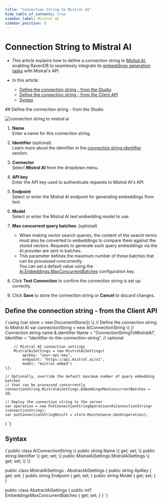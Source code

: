 ---
title: "Connection String to Mistral AI"
hide_table_of_contents: true
sidebar_label: Mistral AI
sidebar_position: 6
---




# Connection String to Mistral AI
<LanguageSwitcher supportedLanguages={supportedLanguages} />
<LanguageContent language="csharp">

<Admonition type="note" title="Note">

* This article explains how to define a connection string to [Mistral AI](https://docs.mistral.ai/capabilities/embeddings/),  
  enabling RavenDB to seamlessly integrate its [embeddings generation tasks](../../ai-integration/generating-embeddings/overview.mdx) with Mistral's API.

* In this article:
  * [Define the connection string - from the Studio](../../ai-integration/connection-strings/mistral-ai.mdx#define-the-connection-string---from-the-studio)
  * [Define the connection string - from the Client API](../../ai-integration/connection-strings/mistral-ai.mdx#define-the-connection-string---from-the-client-api)
  * [Syntax](../../ai-integration/connection-strings/mistral-ai.mdx#syntax) 
    
</Admonition>
## Define the connection string - from the Studio

![connection string to mistral ai](./assets/mistral-ai.png)

1. **Name**  
   Enter a name for this connection string.

2. **Identifier** (optional)  
   Learn more about the identifier in the [connection string identifier](../../ai-integration/connection-strings/connection-strings-overview.mdx#the-connection-string-identifier) section.

3. **Connector**  
   Select **Mistral AI** from the dropdown menu.

4. **API key**  
   Enter the API key used to authenticate requests to Mistral AI's API.

5. **Endpoint**  
   Select or enter the Mistral AI endpoint for generating embeddings from text.

6. **Model**  
   Select or enter the Mistral AI text embedding model to use.

7. **Max concurrent query batches**: (optional)
   * When making vector search queries, the content of the search terms must also be converted to embeddings to compare them against the stored vectors.
     Requests to generate such query embeddings via the AI provider are sent in batches.
   * This parameter defines the maximum number of these batches that can be processed concurrently.  
     You can set a default value using the [Ai.Embeddings.MaxConcurrentBatches](../../server/configuration/ai-integration-configuration.mdx#aiembeddingsmaxconcurrentbatches) configuration key.

8. Click **Test Connection** to confirm the connection string is set up correctly.

9. Click **Save** to store the connection string or **Cancel** to discard changes.



## Define the connection string - from the Client API

<TabItem value="create_connection_string_mistral_ai" label="create_connection_string_mistral_ai">
<CodeBlock language="csharp">
{`using (var store = new DocumentStore())
\{
    // Define the connection string to Mistral AI
    var connectionString = new AiConnectionString
    \{
        // Connection string name & identifier
        Name = "ConnectionStringToMistralAI", 
        Identifier = "identifier-to-the-connection-string", // optional
        
        // Mistral AI connection settings
        MistralAiSettings = new MistralAiSettings(
            apiKey: "your-api-key",
            endpoint: "https://api.mistral.ai/v1",
            model: "mistral-embed")
    \};
    
    // Optionally, override the default maximum number of query embedding batches
    // that can be processed concurrently 
    connectionString.MistralAiSettings.EmbeddingsMaxConcurrentBatches = 10;
    
    // Deploy the connection string to the server
    var operation = new PutConnectionStringOperation<AiConnectionString>(connectionString);
    var putConnectionStringResult = store.Maintenance.Send(operation);
\}
`}
</CodeBlock>
</TabItem>



## Syntax

<TabItem value="mistral_ai_settings" label="mistral_ai_settings">
<CodeBlock language="csharp">
{`public class AiConnectionString
\{
    public string Name \{ get; set; \}
    public string Identifier \{ get; set; \}
    public MistralAiSettings MistralAiSettings \{ get; set; \}
\}

public class MistralAiSettings : AbstractAiSettings
\{
    public string ApiKey \{ get; set; \}
    public string Endpoint \{ get; set; \}
    public string Model \{ get; set; \}
\}

public class AbstractAiSettings
\{
    public int? EmbeddingsMaxConcurrentBatches \{ get; set; \}
\}
`}
</CodeBlock>
</TabItem>




</LanguageContent>

<!---
### Vector Search
- [RavenDB as a vector database](../../ai-integration/vector-search/ravendb-as-vector-database)
- [Vector search using a static index](../../ai-integration/vector-search/vector-search-using-static-index)
- [Vector search using a dynamic query](../../ai-integration/vector-search/vector-search-using-dynamic-query)

### Embeddings Generation
- [Generating embeddings - overview](../../ai-integration/generating-embeddings/overview)
- [Embeddings generation task](../../ai-integration/generating-embeddings/embeddings-generation-task)

### AI Connection Strings
- [Connection strings - overview](../../ai-integration/connection-strings/connection-strings-overview)


-->